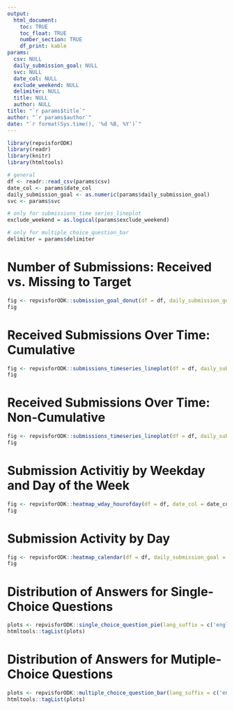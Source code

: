 ```yaml
---
output: 
  html_document:
    toc: TRUE
    toc_float: TRUE
    number_section: TRUE
    df_print: kable
params:
  csv: NULL
  daily_submission_goal: NULL
  svc: NULL
  date_col: NULL
  exclude_weekend: NULL
  delimiter: NULL
  title: NULL
  author: NULL
title: "`r params$title`"
author: "`r params$author`"
date: "`r format(Sys.time(), '%d %B, %Y')`"
---
```


```r
library(repvisforODK)
library(readr)
library(knitr)
library(htmltools)
```

```r
# general
df <- readr::read_csv(params$csv)
date_col <- params$date_col
daily_submission_goal <- as.numeric(params$daily_submission_goal)
svc <- params$svc

# only for submissions_time series_lineplot
exclude_weekend = as.logical(params$exclude_weekend)

# only for multiple_choice_question_bar
delimiter = params$delimiter
```

# Number of Submissions: Received vs. Missing to Target
```r
fig <- repvisforODK::submission_goal_donut(df = df, daily_submission_goal = daily_submission_goal, date_col = date_col)
fig
```

# Received Submissions Over Time: Cumulative
```r
fig <- repvisforODK::submissions_timeseries_lineplot(df = df, daily_submission_goal = daily_submission_goal, date_col = date_col, exclude_weekend = exclude_weekend, cumulative = TRUE)
fig
```

# Received Submissions Over Time: Non-Cumulative
```r
fig <- repvisforODK::submissions_timeseries_lineplot(df = df, daily_submission_goal = daily_submission_goal, date_col = date_col, exclude_weekend = exclude_weekend, cumulative = FALSE)
fig
```

# Submission Activitiy by Weekday and Day of the Week 
```r
fig <- repvisforODK::heatmap_wday_hourofday(df = df, date_col = date_col)
fig
```

# Submission Activity by Day 
```r
fig <- repvisforODK::heatmap_calendar(df = df, daily_submission_goal = daily_submission_goal, date_col = date_col)
fig
```

# Distribution of Answers for Single-Choice Questions
```r
plots <- repvisforODK::single_choice_question_pie(lang_suffix = c('english', 'en'))
htmltools::tagList(plots)
```

# Distribution of Answers for Mutiple-Choice Questions
```r
plots <- repvisforODK::multiple_choice_question_bar(lang_suffix = c('english', 'en'))
htmltools::tagList(plots) 
```
